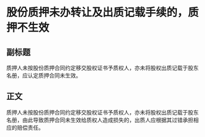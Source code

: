 # 股份质押未办转让及出质记载手续的，质押不生效
## 副标题
质押人未按股份质押合同约定移交股权证书予质权人，亦未将股权出质记载于股东名册，应认定质押合同未生效。
## 正文
质押人未按股份质押合同约定移交股权证书予质权人，亦未将股权出质记载于股东名册，由此导致质押合同未生效给质权人造成损失的，出质人应根据其过错承担相应的赔偿责任。